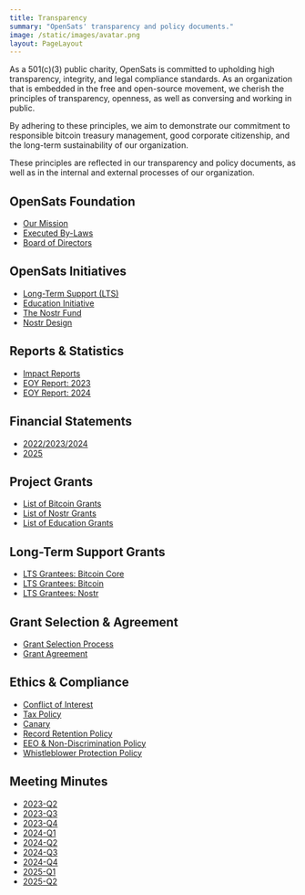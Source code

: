 ```yaml
---
title: Transparency
summary: "OpenSats' transparency and policy documents."
image: /static/images/avatar.png
layout: PageLayout
---
```


As a 501(c)(3) public charity, OpenSats is committed to upholding high
transparency, integrity, and legal compliance standards. As an organization that
is embedded in the free and open-source movement, we cherish the principles of
transparency, openness, as well as conversing and working in public.

<LifetimeStats/>

By adhering to these principles, we aim to demonstrate our commitment to
responsible bitcoin treasury management, good corporate citizenship, and the long-term
sustainability of our organization.

These principles are reflected in our transparency and policy documents, as well
as in the internal and external processes of our organization.

## OpenSats Foundation

- [Our Mission](/mission)
- [Executed By-Laws][ebl]
- [Board of Directors](/about#board-of-directors)

[ebl]: /docs/bylaws.pdf

## OpenSats Initiatives

- [Long-Term Support (LTS)](/blog/announcing-lts-grant-program-to-support-bitcoin-core-contributors)
- [Education Initiative](/blog/announcing-the-opensats-education-initiative)
- [The Nostr Fund](/blog/nostr-grants-july-2023)
- [Nostr Design](/tags/design)

## Reports & Statistics

- [Impact Reports](/tags/impact)
- [EOY Report: 2023](/blog/2023-year-in-review)
- [EOY Report: 2024](/blog/2024-year-in-review)

## Financial Statements

- [2022/2023/2024](/docs/financials/Financial_Statements_2022-2023-2024.pdf)
- [2025](/docs/financials/Financial_Statements_2025.pdf)

## Project Grants

- [List of Bitcoin Grants](/tags/bitcoin/wave)
- [List of Nostr Grants](/tags/nostr/wave)
- [List of Education Grants](/tags/education/wave)

## Long-Term Support Grants

- [LTS Grantees: Bitcoin Core](/tags/lts/core)
- [LTS Grantees: Bitcoin](/tags/lts/bitcoin)
- [LTS Grantees: Nostr](/tags/lts/nostr)

## Grant Selection & Agreement

- [Grant Selection Process](/selection)
- [Grant Agreement](/docs/agreement.pdf)

## Ethics & Compliance

- [Conflict of Interest][coi]
- [Tax Policy][tax]
- [Canary][owc]
- [Record Retention Policy][rrp]
- [EEO & Non-Discrimination Policy][eeo]
- [Whistleblower Protection Policy][wpp]

## Meeting Minutes

- [2023-Q2](/docs/minutes/2023-Q2.pdf)
- [2023-Q3](/docs/minutes/2023-Q3.pdf)
- [2023-Q4](/docs/minutes/2023-Q4.pdf)
- [2024-Q1](/docs/minutes/2024-Q1.pdf)
- [2024-Q2](/docs/minutes/2024-Q2.pdf)
- [2024-Q3](/docs/minutes/2024-Q3.pdf)
- [2024-Q4](/docs/minutes/2024-Q4.pdf)
- [2025-Q1](/docs/minutes/2025-Q1.pdf)
- [2025-Q2](/docs/minutes/2025-Q2.pdf)

[coi]: /docs/conflict.pdf
[tax]: /docs/tax.pdf
[owc]: /canary
[rrp]: /docs/rrp.pdf
[eeo]: /docs/eeo.pdf
[wpp]: /docs/whistle.pdf
